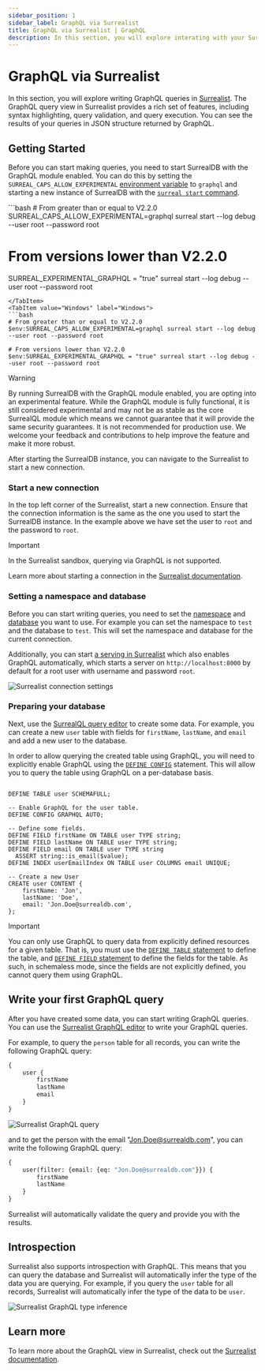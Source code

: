 ```yaml
---
sidebar_position: 1
sidebar_label: GraphQL via Surrealist
title: GraphQL via Surrealist | GraphQL
description: In this section, you will explore interating with your SurrealDB instance using GraphQL queries using Surrealist, the official query editor for SurrealDB. Surrealist is a powerful tool that allows you to write, execute, and visualize GraphQL queries in real-time.
---
```





# GraphQL via Surrealist

In this section, you will explore writing GraphQL queries in [Surrealist](https://app.surrealdb.com/query). The GraphQL query view in Surrealist provides a rich set of features, including syntax highlighting, query validation, and query execution. You can see the results of your queries in JSON structure returned by GraphQL.

## Getting Started

Before you can start making queries, you need to start SurrealDB with the GraphQL module enabled. You can do this by setting the `SURREAL_CAPS_ALLOW_EXPERIMENTAL` [environment variable](/docs/surrealdb/cli/env) to `graphql` and starting a new instance of SurrealDB with the [`surreal start` command](/docs/surrealdb/cli/start).

<Tabs groupId="start-surreal">
<TabItem value="macOS" label="MacOS">
```bash
# From greater than or equal to V2.2.0
SURREAL_CAPS_ALLOW_EXPERIMENTAL=graphql surreal start --log debug --user root --password root

# From versions lower than V2.2.0
SURREAL_EXPERIMENTAL_GRAPHQL = "true" surreal start --log debug --user root --password root
```
</TabItem>
<TabItem value="Windows" label="Windows">
```bash
# From greater than or equal to V2.2.0
$env:SURREAL_CAPS_ALLOW_EXPERIMENTAL=graphql surreal start --log debug --user root --password root

# From versions lower than V2.2.0
$env:SURREAL_EXPERIMENTAL_GRAPHQL = "true" surreal start --log debug --user root --password root
```
</TabItem>
</Tabs>

> [!WARNING]
> By running SurrealDB with the GraphQL module enabled, you are opting into an experimental feature. While the GraphQL module is fully functional, it is still considered experimental and may not be as stable as the core SurrealQL module which means we cannot guarantee that it will provide the same security guarantees. It is not recommended for production use. We welcome your feedback and contributions to help improve the feature and make it more robust.

After starting the SurrealDB instance, you can navigate to the Surrealist to start a new connection.

### Start a new connection

In the top left corner of the Surrealist, start a new connection. Ensure that the connection information is the same as the one you used to start the SurrealDB instance. In the example above we have set the user to `root` and the password to `root`.

> [!IMPORTANT]
> In the Surrealist sandbox, querying via GraphQL is not supported.


Learn more about starting a connection in the [Surrealist documentation](/docs/surrealist/getting-started).

### Setting a namespace and database

Before you can start writing queries, you need to set the [namespace](/docs/surrealdb/introduction/concepts/namespace) and [database](/docs/surrealdb/introduction/concepts/database) you want to use. For example you can set the namespace to `test` and the database to `test`. This will set the namespace and database for the current connection.

Additionally, you can start [a serving in Surrealist](/docs/surrealist/concepts/local-database-serving) which also enables GraphQL automatically, which starts a server on `http://localhost:8000` by default for a root user with username and password `root`.

<Image
  alt="Surrealist connection settings"
  src={ImageConnection}
/>

### Preparing your database

Next, use the [SurrealQL query editor](/docs/surrealist/concepts/sending-queries) to create some data. For example, you can create a new `user` table with fields for `firstName`, `lastName`, and `email` and add a new user to the database.

In order to allow querying the created table using GraphQL, you will need to explicitly enable GraphQL using the [`DEFINE CONFIG`](/docs/surrealql/statements/define/config) statement. This will allow you to query the table using GraphQL on a per-database basis.

```surql title="Creating a user table"

DEFINE TABLE user SCHEMAFULL;

-- Enable GraphQL for the user table.
DEFINE CONFIG GRAPHQL AUTO;

-- Define some fields.
DEFINE FIELD firstName ON TABLE user TYPE string;
DEFINE FIELD lastName ON TABLE user TYPE string;
DEFINE FIELD email ON TABLE user TYPE string
  ASSERT string::is_email($value);
DEFINE INDEX userEmailIndex ON TABLE user COLUMNS email UNIQUE;

-- Create a new User
CREATE user CONTENT {
    firstName: 'Jon',
    lastName: 'Doe',
    email: 'Jon.Doe@surrealdb.com',
};
```

> [!IMPORTANT]
> You can only use GraphQL to query data from explicitly defined resources for a given table. That is, you must use the [`DEFINE TABLE` statement](/docs/surrealql/statements/define/table) to define the table, and [`DEFINE FIELD` statement](/docs/surrealql/statements/define/field) to define the fields for the table. As such, in schemaless mode, since the fields are not explicitly defined, you cannot query them using GraphQL.

## Write your first GraphQL query

After you have created some data, you can start writing GraphQL queries. You can use the [Surrealist GraphQL editor](https://app.surrealdb.com/graphql) to write your GraphQL queries.

For example, to query the `person` table for all records, you can write the following GraphQL query:

```graphql
{
    user {
        firstName
        lastName
        email
    }
}
```

<Image
  alt="Surrealist GraphQL query"
  src={ImageQuerying}
/>

and to get the person with the email "Jon.Doe@surrealdb.com", you can write the following GraphQL query:

```graphql
{
    user(filter: {email: {eq: "Jon.Doe@surrealdb.com"}}) {
        firstName
        lastName
    }
}
```

Surrealist will automatically validate the query and provide you with the results.

## Introspection

Surrealist also supports introspection with GraphQL. This means that you can query the database and Surrealist will automatically infer the type of the data you are querying. For example, if you query the `user` table for all records, Surrealist will automatically infer the type of the data to be `user`.

<Image
  alt="Surrealist GraphQL type inference"
  src={ImageTypeInference}
/>

## Learn more

To learn more about the GraphQL view in Surrealist, check out the [Surrealist documentation](/docs/surrealist).
